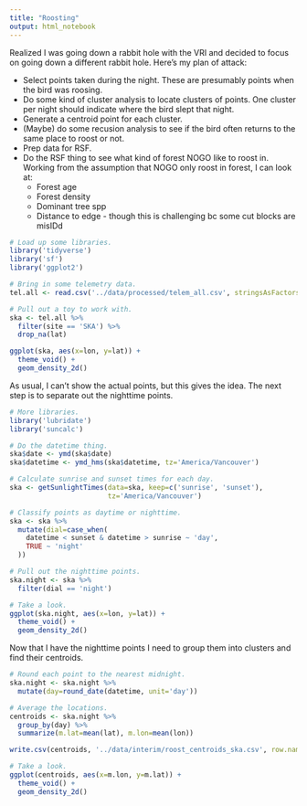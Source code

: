 ```yaml
---
title: "Roosting"
output: html_notebook
---
```


Realized I was going down a rabbit hole with the VRI and decided to focus on going down a different rabbit hole. Here's my plan of attack:

* Select points taken during the night. These are presumably points when the bird was roosing.
* Do some kind of cluster analysis to locate clusters of points. One cluster per night should indicate where the bird slept that night.
* Generate a centroid point for each cluster.
* (Maybe) do some recusion analysis to see if the bird often returns to the same place to roost or not.
* Prep data for RSF.
* Do the RSF thing to see what kind of forest NOGO like to roost in. Working from the assumption that NOGO only roost in forest, I can look at:
    * Forest age
    * Forest density
    * Dominant tree spp
    * Distance to edge - though this is challenging bc some cut blocks are misIDd
    
```r
# Load up some libraries.
library('tidyverse')
library('sf')
library('ggplot2')

# Bring in some telemetry data.
tel.all <- read.csv('../data/processed/telem_all.csv', stringsAsFactors=F)

# Pull out a toy to work with.
ska <- tel.all %>%
  filter(site == 'SKA') %>%
  drop_na(lat)

ggplot(ska, aes(x=lon, y=lat)) +
  theme_void() +
  geom_density_2d()
```

As usual, I can't show the actual points, but this gives the idea. The next step is to separate out the nighttime points.

```r
# More libraries.
library('lubridate')
library('suncalc')

# Do the datetime thing.
ska$date <- ymd(ska$date)
ska$datetime <- ymd_hms(ska$datetime, tz='America/Vancouver')

# Calculate sunrise and sunset times for each day.
ska <- getSunlightTimes(data=ska, keep=c('sunrise', 'sunset'), 
                        tz='America/Vancouver')

# Classify points as daytime or nighttime.
ska <- ska %>%
  mutate(dial=case_when(
    datetime < sunset & datetime > sunrise ~ 'day',
    TRUE ~ 'night'
  ))

# Pull out the nighttime points.
ska.night <- ska %>%
  filter(dial == 'night')

# Take a look.
ggplot(ska.night, aes(x=lon, y=lat)) +
  theme_void() +
  geom_density_2d()
```

Now that I have the nighttime points I need to group them into clusters and find their centroids.

```r
# Round each point to the nearest midnight.
ska.night <- ska.night %>%
  mutate(day=round_date(datetime, unit='day'))

# Average the locations.
centroids <- ska.night %>%
  group_by(day) %>%
  summarize(m.lat=mean(lat), m.lon=mean(lon))

write.csv(centroids, '../data/interim/roost_centroids_ska.csv', row.names=FALSE)

# Take a look.
ggplot(centroids, aes(x=m.lon, y=m.lat)) +
  theme_void() +
  geom_density_2d()
```
